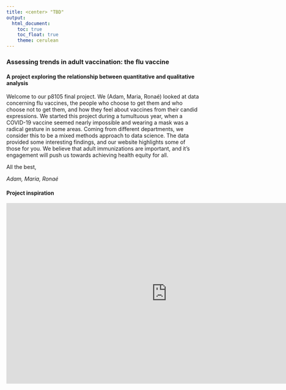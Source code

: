 ```yaml
---
title: <center> "TBD"
output: 
  html_document:
    toc: true
    toc_float: true
    theme: cerulean
---
```


### Assessing trends in adult vaccination: the flu vaccine  
#### A project exploring the relationship between quantitative and qualitative analysis

Welcome to our p8105 final project. We (Adam, Maria, Ronaé) looked at data concerning flu vaccines, the people who choose to get them and who choose not to get them, and how they feel about vaccines from their candid expressions.  We started this project during a tumultuous year, when a COVID-19 vaccine seemed nearly impossible and wearing a mask was a radical gesture in some areas.  Coming from different departments, we consider this to be a mixed methods approach to data science.  The data provided some interesting findings, and our website highlights some of those for you. We believe that adult immunizations are important, and it’s engagement will push us towards achieving health equity for all. 

All the best,

*Adam, Maria, Ronaé*

#### Project inspiration

<center>
<iframe width="840" height="472" src="https://www.youtubetrimmer.com/view/?v=qAWtUu88ug4&start=305&end=343" frameborder="0" allow="accelerometer; autoplay; encrypted-media; gyroscope; picture-in-picture" allowfullscreen></iframe>
</center>
